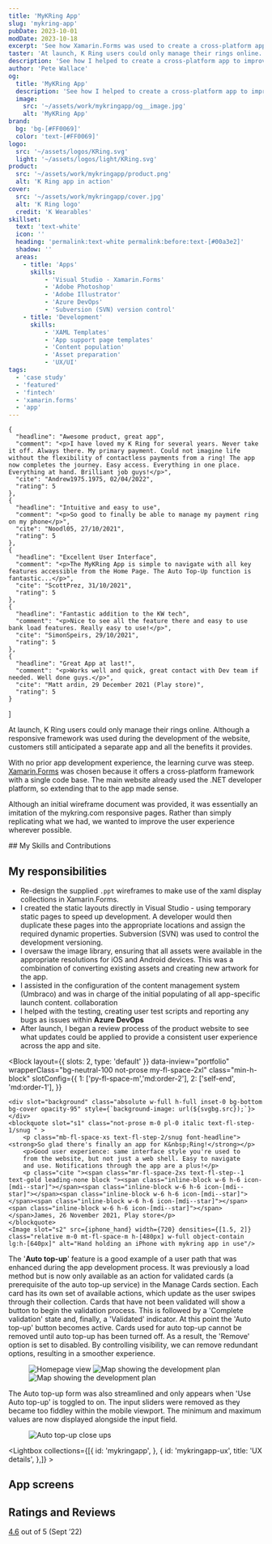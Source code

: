 ```yaml
---
title: 'MyKRing App'
slug: 'mykring-app'
pubDate: 2023-10-01
modDate: 2023-10-18
excerpt: 'See how Xamarin.Forms was used to create a cross-platform app to improve the customer experience and make authentication easier.'
taster: 'At launch, K Ring users could only manage their rings online. See how I helped create a cross-platform solution with Xamarin.Forms.'
description: 'See how I helped to create a cross-platform app to improve the customer experience and make authentication easier.'
author: 'Pete Wallace'
og:
  title: 'MyKRing App'
  description: 'See how I helped to create a cross-platform app to improve the customer experience and make authentication easier.'
  image: 
    src: '~/assets/work/mykringapp/og__image.jpg'
    alt: 'MyKRing App'
brand: 
  bg: 'bg-[#FF0069]'
  color: 'text-[#FF0069]'
logo:
  src: '~/assets/logos/KRing.svg'
  light: '~/assets/logos/light/KRing.svg'
product: 
  src: '~/assets/work/mykringapp/product.png'
  alt: 'K Ring app in action'
cover:
  src: '~/assets/work/mykringapp/cover.jpg'
  alt: 'K Ring logo'
  credit: 'K Wearables'
skillset:
  text: 'text-white'
  icon: ''
  heading: 'permalink:text-white permalink:before:text-[#00a3e2]'
  shadow: ''
  areas:
    - title: 'Apps'
      skills:
          - 'Visual Studio - Xamarin.Forms'
          - 'Adobe Photoshop'
          - 'Adobe Illustrator'
          - 'Azure DevOps'
          - 'Subversion (SVN) version control'
    - title: 'Development'
      skills:
          - 'XAML Templates'
          - 'App support page templates'
          - 'Content population'
          - 'Asset preparation'
          - 'UX/UI'
tags: 
  - 'case study'
  - 'featured'
  - 'fintech'
  - 'xamarin.forms'
  - 'app'
---
```





    {
      "headline": "Awesome product, great app",
      "comment": "<p>I have loved my K Ring for several years. Never take it off. Always there. My primary payment. Could not imagine life without the flexibility of contactless payments from a ring! The app now completes the journey. Easy access. Everything in one place. Everything at hand. Brilliant job guys!</p>",
      "cite": "Andrew1975.1975, 02/04/2022",
      "rating": 5
    },
    {
      "headline": "Intuitive and easy to use",
      "comment": "<p>So good to finally be able to manage my payment ring on my phone</p>",
      "cite": "Noodl05, 27/10/2021",
      "rating": 5
    },
    {
      "headline": "Excellent User Interface",
      "comment": "<p>The MyKRing App is simple to navigate with all key features accessible from the Home Page. The Auto Top-Up function is fantastic...</p>",
      "cite": "ScottPrez, 31/10/2021",
      "rating": 5
    },
    {
      "headline": "Fantastic addition to the KW tech",
      "comment": "<p>Nice to see all the feature there and easy to use bank load features. Really easy to use!</p>",
      "cite": "SimonSpeirs, 29/10/2021",
      "rating": 5
    },
    {
      "headline": "Great App at last!",
      "comment": "<p>Works well and quick, great contact with Dev team if needed. Well done guys.</p>",
      "cite": "Matt ardin, 29 December 2021 (Play store)",
      "rating": 5
    }
]

<p class="text-fl-step-1">At launch, K&nbsp;Ring users could only manage their rings online. Although a responsive framework was used during the development of the website, customers still anticipated a separate app and all the benefits it provides.</p>

With no prior app development experience, the learning curve was steep. [Xamarin.Forms](https://dotnet.microsoft.com/en-us/apps/xamarin/xamarin-forms) was chosen because it offers a cross-platform framework with a single code base. The main website already used the .NET developer platform, so extending that to the app made sense.

Although an initial wireframe document was provided, it was essentially an imitation of the mykring.com responsive pages. Rather than simply replicating what we had, we wanted to improve the user experience wherever possible.

<Skills skillset={frontmatter.skillset} bg={frontmatter.brand.bg}>
## My Skills and Contributions
</Skills>

## My responsibilities

-   Re-design the supplied `.ppt` wireframes to make use of the xaml display collections in Xamarin.Forms.
-   I created the static layouts directly in Visual Studio - using temporary static pages to speed up development. A developer would then duplicate these pages into the appropriate locations and assign the required dynamic properties. Subversion (SVN) was used to control the development versioning.
-   I oversaw the image library, ensuring that all assets were available in the appropriate resolutions for iOS and Android devices. This was a combination of converting existing assets and creating new artwork for the app.
-   I assisted in the configuration of the content management system (Umbraco) and was in charge of the initial populating of all app-specific launch content. <span class="label label--info !m-0">collaboration</span>
-   I helped with the testing, creating user test scripts and reporting any bugs as issues within **Azure DevOps**
-   After launch, I began a review process of the product website to see what updates could be applied to provide a consistent user experience across the app and site.

<Block
    layout={{ slots: 2, type: 'default' }}
    data-inview="portfolio"
    wrapperClass="bg-neutral-100 not-prose my-fl-space-2xl"
    class="min-h-block"
    slotConfig={{
      1: ['py-fl-space-m','md:order-2'],
      2: ['self-end', 'md:order-1'],
    }}
>
    <div slot="background" class="absolute w-full h-full inset-0 bg-bottom bg-cover opacity-95" style={`background-image: url(${svgbg.src});`}></div>
    <blockquote slot="s1" class="not-prose m-0 pl-0 italic text-fl-step-1/snug " >
        <p class="mb-fl-space-xs text-fl-step-2/snug font-headline"><strong>So glad there's finally an app for K&nbsp;Ring!</strong></p>
        <p>Good user experience: same interface style you're used to
        from the website, but not just a web shell. Easy to navigate
        and use. Notifications through the app are a plus!</p>
        <p class="cite "><span class="mr-fl-space-2xs text-fl-step--1 text-gold leading-none block "><span class="inline-block w-6 h-6 icon-[mdi--star]"></span><span class="inline-block w-6 h-6 icon-[mdi--star]"></span><span class="inline-block w-6 h-6 icon-[mdi--star]"></span><span class="inline-block w-6 h-6 icon-[mdi--star]"></span><span class="inline-block w-6 h-6 icon-[mdi--star]"></span></span>James, 26 November 2021, Play store</p>
    </blockquote>
    <Image slot="s2" src={iphone_hand} width={720} densities={[1.5, 2]} class="relative m-0 mt-fl-space-m h-[480px] w-full object-contain lg:h-[640px]" alt="Hand holding an iPhone with mykring app in use"/>
</Block>

The '**Auto top-up**' feature is a good example of a user path that was enhanced during the app development process. It was previously a load method but is now only available as an action for validated cards (a prerequisite of the auto top-up service) in the Manage Cards section.
Each card has its own set of available actions, which update as the user swipes through their collection. Cards that have not been validated will show a button to begin the validation process. This is followed by a 'Complete validation' state and, finally, a 'Validated' indicator. At this point the 'Auto top-up' button becomes active. Cards used for auto top-up cannot be removed until auto top-up has been turned off. As a result, the 'Remove' option is set to disabled.
By controlling visibility, we can remove redundant options, resulting in a smoother experience.

<Figure caption='Unnecessary elements from the online responsive version (left) were stripped out to streamline the app layout (middle and right) ' credit='App v1.0.1, K&nbsp;Wearables Ltd.' grid='grid grid-cols-2 lg:grid-cols-3 items-start gap-fl-space-m'>
  <Image src={web_autotopup} alt="Homepage view" class="w-full h-auto shadow-md border border-line" />
  <Image src={auto_topup} alt="Map showing the development plan" class="w-full h-auto shadow-md border border-line" />
  <Image src={auto_topup_open} alt="Map showing the development plan" class="w-full h-auto shadow-md border border-line" />
</Figure>

The Auto top-up form was also streamlined and only appears when 'Use Auto top-up' is toggled to on. The input sliders were removed as they became too fiddley within the mobile viewport. The minimum and maximum values are now displayed alongside the input field.

<Figure breakout="true"  caption='Users can manage Auto top-up functionality using a simple toggle.' credit='App v1.0.1, K&nbsp;Wearables Ltd.' >
  <Image src={splitscreen_auto_topup} alt="Auto top-up close ups" class="w-full h-auto" widths={[400, 960, 2100]} sizes={`100vw`} />
</Figure>

<Lightbox collections={[{
            id: 'mykringapp',
        },
        {
            id: 'mykringapp-ux',
            title: 'UX details',
        },]} >
<Fragment slot='title'>
## App screens
</Fragment>
</Lightbox>

## Ratings and Reviews

<a href="https://apps.apple.com/gb/app/mykring/id1578688520?see-all=reviews" class="link" target="_blank"><span class="text-fl-step-3 font-black">4.6</span></a> out of 5 <span class="text-fl-step--1">(Sept &rsquo;22)</span>

<div class="breakout bg-surface-raised">
<Reviews data={reviews}/></div>

<BlockPicture src={floating_handsets} class="mb-fl-space-2xl" alt="Laptop and iPhone image showing K Ring website" credit={frontmatter.title} wrapper={true} />
